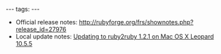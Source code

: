 ---
tags:
---
* Official release notes: http://rubyforge.org/frs/shownotes.php?release_id=27976
* Local update notes: [[Updating to ruby2ruby 1.2.1 on Mac OS X Leopard 10.5.5]]

